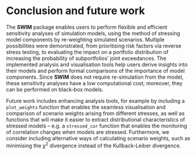 # Conclusion and future work

The **SWIM** package enables users to perform flexible and efficient sensitivity analyses of simulation models, using the method of stressing model components by re-weighting simulated scenarios. Multiple possibilities were demonstrated, from prioritising risk factors via reverse stress testing, to evaluating the impact on a portfolio distribution of increasing the probability of subportfolios’ joint exceedances. The implemented analysis and visualisation tools help users derive insights into their models and perform formal comparisons of the importance of model components. Since **SWIM** does not require re-simulation from the model, these sensitivity analyses have a low computational cost; moreover, they can be performed on black-box models. 

Future work includes enhancing analysis tools, for example by including a `plot_weights` function that enables the seamless visualisation and comparison of scenario weights arising from different stresses, as well as functions that will make it easier to extract distributional characteristics of stressed models -- e.g. a `stressed_cor` function that enables the monitoring of correlation changes when models are stressed. Furthermore, we consider including alternative ways of calculating scenario weights, such as minimising the $\chi^2$ divergence instead of the Kullback-Leiber divergence.

